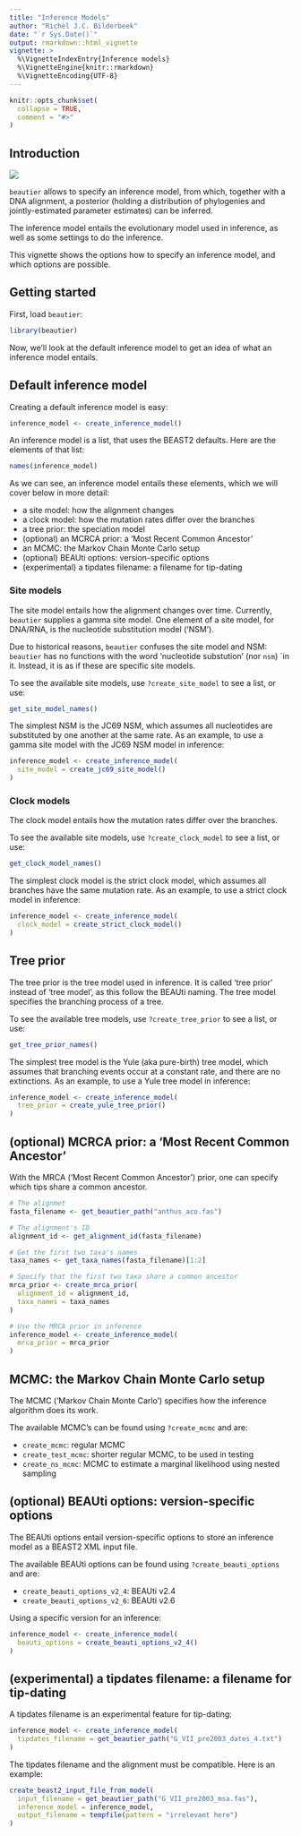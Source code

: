 ```yaml
---
title: "Inference Models"
author: "Richèl J.C. Bilderbeek"
date: "`r Sys.Date()`"
output: rmarkdown::html_vignette
vignette: >
  %\VignetteIndexEntry{Inference models}
  %\VignetteEngine{knitr::rmarkdown}
  %\VignetteEncoding{UTF-8}
---
```


```r
knitr::opts_chunk$set(
  collapse = TRUE,
  comment = "#>"
)
```

## Introduction

![](beautier_logo.png)

`beautier` allows to specify an inference model, 
from which, together with a DNA alignment, a posterior (holding
a distribution of phylogenies and jointly-estimated parameter estimates) 
can be inferred.

The inference model entails the evolutionary model used in inference,
as well as some settings to do the inference.

This vignette shows the options how to specify an inference model,
and which options are possible.

## Getting started

First, load `beautier`:

```r
library(beautier)
```

Now, we'll look at the default inference model to get an idea of what 
an inference model entails.

## Default inference model

Creating a default inference model is easy:

```r
inference_model <- create_inference_model()
```

An inference model is a list, that uses the BEAST2 defaults. Here
are the elements of that list:

```r
names(inference_model)
```

As we can see, an inference model entails these elements, which
we will cover below in more detail:

 * a site model: how the alignment changes
 * a clock model: how the mutation rates differ over the branches
 * a tree prior: the speciation model
 * (optional) an MCRCA prior: a 'Most Recent Common Ancestor'
 * an MCMC: the Markov Chain Monte Carlo setup
 * (optional) BEAUti options: version-specific options
 * (experimental) a tipdates filename: a filename for tip-dating

### Site models

The site model entails how the alignment changes over time.
Currently, `beautier` supplies a gamma site model. 
One element of a site model, for DNA/RNA, is the nucleotide 
substitution model ('NSM'). 

Due to historical reasons, `beautier` confuses the site model and
NSM: `beautier` has no functions with
the word 'nucleotide substution' (nor `nsm`) `in it. Instead, it is as if
these are specific site models.

To see the available site models, use `?create_site_model` to
see a list, or use:

```r
get_site_model_names()
```

The simplest NSM is the JC69 NSM, which assumes all nucleotides
are substituted by one another at the same rate.
As an example, to use a gamma site model with the JC69 NSM model
in inference:

```r
inference_model <- create_inference_model(
  site_model = create_jc69_site_model()
)
```

### Clock models

The clock model entails how the mutation rates differ over the branches.

To see the available site models, use `?create_clock_model` to
see a list, or use:

```r
get_clock_model_names()
```

The simplest clock model is the strict clock model, 
which assumes all branches have the same mutation rate.
As an example, to use a strict clock model in inference:

```r
inference_model <- create_inference_model(
  clock_model = create_strict_clock_model()
)
```

## Tree prior

The tree prior is the tree model used in inference.
It is called 'tree prior' instead of 'tree model', as
this follow the BEAUti naming.
The tree model specifies the branching process of a tree. 

To see the available tree models, use `?create_tree_prior` to
see a list, or use:

```r
get_tree_prior_names()
```

The simplest tree model is the Yule (aka pure-birth) tree model, 
which assumes that branching events occur at a constant rate,
and there are no extinctions.
As an example, to use a Yule tree model in inference:

```r
inference_model <- create_inference_model(
  tree_prior = create_yule_tree_prior()
)
```

## (optional) MCRCA prior: a 'Most Recent Common Ancestor'

With the MRCA ('Most Recent Common Ancestor') prior, one can
specify which tips share a common ancestor.

```r
# The alignmet
fasta_filename <- get_beautier_path("anthus_aco.fas")

# The alignment's ID
alignment_id <- get_alignment_id(fasta_filename)

# Get the first two taxa's names
taxa_names <- get_taxa_names(fasta_filename)[1:2]

# Specify that the first two taxa share a common ancestor
mrca_prior <- create_mrca_prior(
  alignment_id = alignment_id,
  taxa_names = taxa_names
)

# Use the MRCA prior in inference
inference_model <- create_inference_model(
  mrca_prior = mrca_prior
)
```

## MCMC: the Markov Chain Monte Carlo setup

The MCMC ('Markov Chain Monte Carlo') specifies how the
inference algorithm does its work.

The available MCMC's can be found using `?create_mcmc`
and are:

 * `create_mcmc`: regular MCMC
 * `create_test_mcmc`: shorter regular MCMC, to be used in testing
 * `create_ns_mcmc`: MCMC to estimate a marginal likelihood 
   using nested sampling

## (optional) BEAUti options: version-specific options

The BEAUti options entail version-specific options
to store an inference model as a BEAST2 XML input file.

The available BEAUti options can be found using `?create_beauti_options`
and are:

 * `create_beauti_options_v2_4`: BEAUti v2.4
 * `create_beauti_options_v2_6`: BEAUti v2.6

Using a specific version for an inference:

```r
inference_model <- create_inference_model(
  beauti_options = create_beauti_options_v2_4()
)
```

## (experimental) a tipdates filename: a filename for tip-dating

A tipdates filename is an experimental feature for tip-dating:

```r
inference_model <- create_inference_model(
  tipdates_filename = get_beautier_path("G_VII_pre2003_dates_4.txt")
)
```

The tipdates filename and the alignment must be compatible.
Here is an example:

```r
create_beast2_input_file_from_model(
  input_filename = get_beautier_path("G_VII_pre2003_msa.fas"),
  inference_model = inference_model,
  output_filename = tempfile(pattern = "irrelevant here") 
)
```
